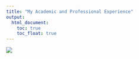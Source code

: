 ```yaml
---
title: "My Academic and Professional Experience"
output: 
  html_document:
    toc: true
    toc_float: true
---
```


![](Ziyang_Chen_Resume.png)